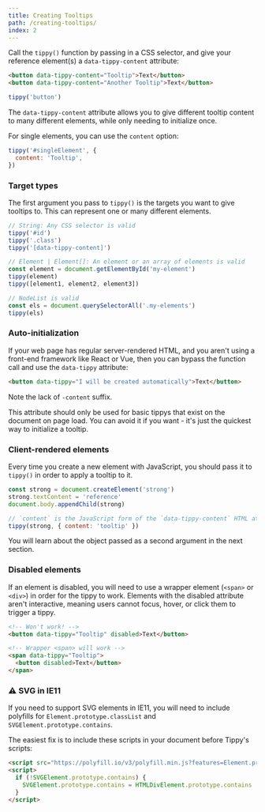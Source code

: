```yaml
---
title: Creating Tooltips
path: /creating-tooltips/
index: 2
---
```



Call the `tippy()` function by passing in a CSS selector, and give your
reference element(s) a `data-tippy-content` attribute:

```html
<button data-tippy-content="Tooltip">Text</button>
<button data-tippy-content="Another Tooltip">Text</button>
```

```js
tippy('button')
```

The `data-tippy-content` attribute allows you to give different tooltip content
to many different elements, while only needing to initialize once.

For single elements, you can use the `content` option:

```js
tippy('#singleElement', {
  content: 'Tooltip',
})
```

### Target types

The first argument you pass to `tippy()` is the targets you want to give
tooltips to. This can represent one or many different elements.

```js
// String: Any CSS selector is valid
tippy('#id')
tippy('.class')
tippy('[data-tippy-content]')

// Element | Element[]: An element or an array of elements is valid
const element = document.getElementById('my-element')
tippy(element)
tippy([element1, element2, element3])

// NodeList is valid
const els = document.querySelectorAll('.my-elements')
tippy(els)
```

### Auto-initialization

If your web page has regular server-rendered HTML, and you aren't using a
front-end framework like React or Vue, then you can bypass the function call and
use the `data-tippy` attribute:

```html
<button data-tippy="I will be created automatically">Text</button>
```

Note the lack of `-content` suffix.

This attribute should only be used for basic tippys that exist on the document
on page load. You can avoid it if you want - it's just the quickest way to
initialize a tooltip.

### Client-rendered elements

Every time you create a new element with JavaScript, you should pass it to
`tippy()` in order to apply a tooltip to it.

```js
const strong = document.createElement('strong')
strong.textContent = 'reference'
document.body.appendChild(strong)

// `content` is the JavaScript form of the `data-tippy-content` HTML attribute
tippy(strong, { content: 'tooltip' })
```

You will learn about the object passed as a second argument in the next section.

### Disabled elements

If an element is disabled, you will need to use a wrapper element (`<span>` or
`<div>`) in order for the tippy to work. Elements with the disabled attribute
aren't interactive, meaning users cannot focus, hover, or click them to trigger
a tippy.

<!-- prettier-ignore -->
```html
<!-- Won't work! -->
<button data-tippy="Tooltip" disabled>Text</button>

<!-- Wrapper <span> will work -->
<span data-tippy="Tooltip">
  <button disabled>Text</button>
</span>
```

### ⚠️ SVG in IE11

If you need to support SVG elements in IE11, you will need to include polyfills
for `Element.prototype.classList` and `SVGElement.prototype.contains`.

The easiest fix is to include these scripts in your document before Tippy's
scripts:

```html
<script src="https://polyfill.io/v3/polyfill.min.js?features=Element.prototype.classList"></script>
<script>
  if (!SVGElement.prototype.contains) {
    SVGElement.prototype.contains = HTMLDivElement.prototype.contains
  }
</script>
```
